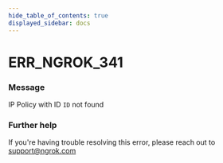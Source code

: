 ```yaml
---
hide_table_of_contents: true
displayed_sidebar: docs
---
```



# ERR_NGROK_341

### Message
IP Policy with ID `ID` not found

<ErrorDetails error='err_ngrok_341' />


### Further help
If you're having trouble resolving this error, please reach out to [support@ngrok.com](mailto:support@ngrok.com?subject=Help%20with%20ERR_NGROK_341)

